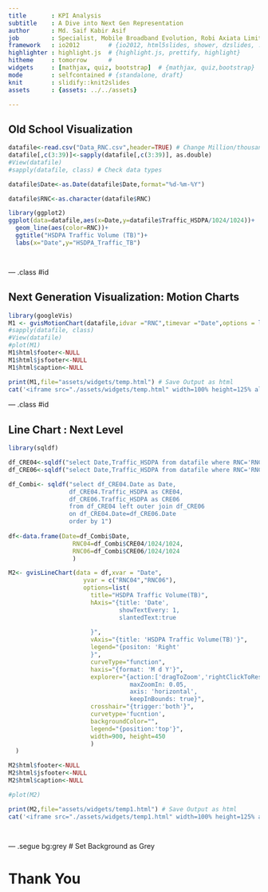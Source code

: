 ---
title       : KPI Analysis
subtitle    : A Dive into Next Gen Representation
author      : Md. Saif Kabir Asif
job         : Specialist, Mobile Broadband Evolution, Robi Axiata Limited
framework   : io2012        # {io2012, html5slides, shower, dzslides, ...}
highlighter : highlight.js  # {highlight.js, prettify, highlight}
hitheme     : tomorrow      # 
widgets     : [mathjax, quiz, bootstrap]  # {mathjax, quiz,bootstrap}
mode        : selfcontained # {standalone, draft}
knit        : slidify::knit2slides
assets      : {assets: ../../assets}

---

## Old School Visualization

```{r,fig.height = 7, echo=FALSE,fig.width = 10, fig.align = 'center', message=FALSE, cache=FALSE}
datafile<-read.csv("Data_RNC.csv",header=TRUE) # Change Million/thousands comma while importing indicator
datafile[,c(3:39)]<-sapply(datafile[,c(3:39)], as.double)
#View(datafile)
#sapply(datafile, class) # Check data types

datafile$Date<-as.Date(datafile$Date,format="%d-%m-%Y")

datafile$RNC<-as.character(datafile$RNC)

library(ggplot2)
ggplot(data=datafile,aes(x=Date,y=datafile$Traffic_HSDPA/1024/1024))+
  geom_line(aes(color=RNC))+
  ggtitle("HSDPA Traffic Volume (TB)")+
  labs(x="Date",y="HSDPA_Traffic_TB")




```

--- .class #id 

## Next Generation Visualization: Motion Charts

```{r,results = 'asis', echo=FALSE, warning=FALSE, message=FALSE, fig.align='center'}

library(googleVis)
M1 <- gvisMotionChart(datafile,idvar ="RNC",timevar ="Date",options = list(width=850,height=450) )
#sapply(datafile, class)
#View(datafile)
#plot(M1)
M1$html$footer<-NULL
M1$html$jsfooter<-NULL
M1$html$caption<-NULL

print(M1,file="assets/widgets/temp.html") # Save Output as html
cat('<iframe src="./assets/widgets/temp.html" width=100% height=125% allowtransparency="true"> </iframe>') # Embed Htmls
```

--- .class #id 


## Line Chart : Next Level

```{r,results = 'asis', echo=FALSE, warning=FALSE, message=FALSE, fig.align='center'}
library(sqldf)

df_CRE04<-sqldf("select Date,Traffic_HSDPA from datafile where RNC='RNC04'")
df_CRE06<-sqldf("select Date,Traffic_HSDPA from datafile where RNC='RNC06'")

df_Combi<- sqldf("select df_CRE04.Date as Date,
                 df_CRE04.Traffic_HSDPA as CRE04,
                 df_CRE06.Traffic_HSDPA as CRE06 
                 from df_CRE04 left outer join df_CRE06 
                 on df_CRE04.Date=df_CRE06.Date
                 order by 1")
  
df<-data.frame(Date=df_Combi$Date,
                  RNC04=df_Combi$CRE04/1024/1024,
                  RNC06=df_Combi$CRE06/1024/1024
                  )

M2<- gvisLineChart(data = df,xvar = "Date",
                     yvar = c("RNC04","RNC06"),
                     options=list(
                       title="HSDPA Traffic Volume(TB)",
                       hAxis="{title: 'Date',
                               showTextEvery: 1,
                               slantedText:true
  
                       }",
                       vAxis="{title: 'HSDPA Traffic Volume(TB)'}",
                       legend="{positon: 'Right'
                       }",
                       curveType="function", 
                       haxis="{format: 'M d Y'}",
                       explorer="{action:['dragToZoom','rightClickToReset'],
                                  maxZoomIn: 0.05,
                                  axis: 'horizontal',
                                  keepInBounds: true}",
                       crosshair="{trigger:'both'}",
                       curvetype='fucntion',
                       backgroundColor="",
                       legend="{position:'top'}",
                       width=900, height=450
                       )
  )

M2$html$footer<-NULL
M2$html$jsfooter<-NULL
M2$html$caption<-NULL

#plot(M2)

print(M2,file="assets/widgets/temp1.html") # Save Output as html
cat('<iframe src="./assets/widgets/temp1.html" width=100% height=125% allowtransparency="true"> </iframe>') # Embed Htmls

                   
```

--- .segue bg:grey # Set Background as Grey

# Thank You
